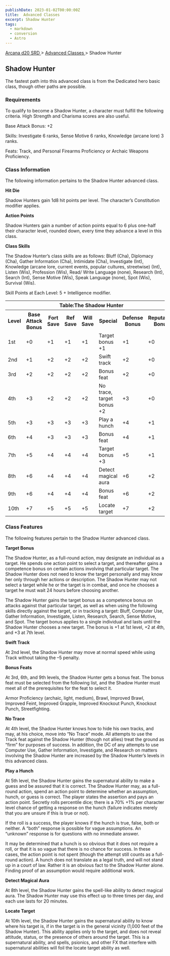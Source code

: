 ```yaml
---
publishDate: 2023-01-02T00:00:00Z
title:  Advanced Classes 
excerpt: Shadow Hunter
tags:
  - markdown
  - conversion
  - Astro
---
```


[ Arcana d20 SRD ](/#arcanaD20) > [ Advanced Classes ](arcana-d20-srd-advanced-classes-index) > Shadow Hunter

##  Shadow Hunter

The fastest path into this advanced class is from the Dedicated hero basic
class, though other paths are possible.

###  Requirements

To qualify to become a Shadow Hunter, a character must fulfill the following
criteria. High Strength and Charisma scores are also useful.

Base Attack Bonus: +2

Skills: Investigate 6 ranks, Sense Motive 6 ranks, Knowledge (arcane lore) 3
ranks.

Feats: Track, and Personal Firearms Proficiency or Archaic Weapons
Proficiency.

###  Class Information

The following information pertains to the Shadow Hunter advanced class.

**Hit Die**

Shadow Hunters gain 1d8 hit points per level. The character’s Constitution
modifier applies.

**Action Points**

Shadow Hunters gain a number of action points equal to 6 plus one-half their
character level, rounded down, every time they advance a level in this class.

**Class Skills**

The Shadow Hunter’s class skills are as follows: Bluff (Cha), Diplomacy (Cha),
Gather Information (Cha), Intimidate (Cha), Investigate (Int), Knowledge
(arcane lore, current events, popular cultures, streetwise) (Int), Listen
(Wis), Profession (Wis), Read/ Write Language (none), Research (Int), Search
(Int), Sense Motive (Wis), Speak Language (none), Spot (Wis), Survival (Wis).

Skill Points at Each Level: 5 + Intelligence modifier.


<table> <tr> <th colspan="8"> Table:The Shadow Hunter </th> </tr> <tr> <th> Level </th> <th> Base Attack Bonus </th> <th> Fort Save </th> <th> Ref Save </th> <th> Will Save </th> <th> Special </th> <th> Defense Bonus </th> <th> Reputation Bonus </th> </tr> <tr> <td> 1st </td> <td> +0 </td> <td> +1 </td> <td> +1 </td> <td> +1 </td> <td> Target bonus +1 </td> <td> +1 </td> <td> +0 </td> </tr> <tr class="shaded"> <td> 2nd </td> <td> +1 </td> <td> +2 </td> <td> +2 </td> <td> +2 </td> <td> Swift track </td> <td> +2 </td> <td> +0 </td> </tr> <tr> <td> 3rd </td> <td> +2 </td> <td> +2 </td> <td> +2 </td> <td> +2 </td> <td> Bonus feat </td> <td> +2 </td> <td> +0 </td> </tr> <tr class="shaded"> <td> 4th </td> <td> +3 </td> <td> +2 </td> <td> +2 </td> <td> +2 </td> <td> No trace, target bonus +2 </td> <td> +3 </td> <td> +0 </td> </tr> <tr> <td> 5th </td> <td> +3 </td> <td> +3 </td> <td> +3 </td> <td> +3 </td> <td> Play a hunch </td> <td> +4 </td> <td> +1 </td> </tr> <tr class="shaded"> <td> 6th </td> <td> +4 </td> <td> +3 </td> <td> +3 </td> <td> +3 </td> <td> Bonus feat </td> <td> +4 </td> <td> +1 </td> </tr> <tr> <td> 7th </td> <td> +5 </td> <td> +4 </td> <td> +4 </td> <td> +4 </td> <td> Target bonus +3 </td> <td> +5 </td> <td> +1 </td> </tr> <tr class="shaded"> <td> 8th </td> <td> +6 </td> <td> +4 </td> <td> +4 </td> <td> +4 </td> <td> Detect magical aura </td> <td> +6 </td> <td> +2 </td> </tr> <tr> <td> 9th </td> <td> +6 </td> <td> +4 </td> <td> +4 </td> <td> +4 </td> <td> Bonus feat </td> <td> +6 </td> <td> +2 </td> </tr> <tr class="shaded"> <td> 10th </td> <td> +7 </td> <td> +5 </td> <td> +5 </td> <td> +5 </td> <td> Locate target </td> <td> +7 </td> <td> +2 </td> </tr> </table>


###  Class Features

The following features pertain to the Shadow Hunter advanced class.

**Target Bonus**

The Shadow Hunter, as a full-round action, may designate an individual as a
target. He spends one action point to select a target, and thereafter gains a
competence bonus on certain actions involving that particular target. The
Shadow Hunter does not need to know the target personally and may know her
only through her actions or description. The Shadow Hunter may not select a
target while he or the target is in combat, and once he chooses a target he
must wait 24 hours before choosing another.

The Shadow Hunter gains the target bonus as a competence bonus on attacks
against that particular target, as well as when using the following skills
directly against the target, or in tracking a target: Bluff, Computer Use,
Gather Information, Investigate, Listen, Research, Search, Sense Motive, and
Spot. The target bonus applies to a single individual and lasts until the
Shadow Hunter chooses a new target. The bonus is +1 at 1st level, +2 at 4th,
and +3 at 7th level.

**Swift Track**

At 2nd level, the Shadow Hunter may move at normal speed while using Track
without taking the –5 penalty.

**Bonus Feats**

At 3rd, 6th, and 9th levels, the Shadow Hunter gets a bonus feat. The bonus
feat must be selected from the following list, and the Shadow Hunter must meet
all of the prerequisites for the feat to select it.

Armor Proficiency (archaic, light, medium), Brawl, Improved Brawl, Improved
Feint, Improved Grapple, Improved Knockout Punch, Knockout Punch,
Streetfighting.

**No Trace**

At 4th level, the Shadow Hunter knows how to hide his own tracks, and may, at
his choice, move into “No Trace” mode. All attempts to use the Track feat
against the Shadow Hunter (though not allies) treat the ground as “firm” for
purposes of success. In addition, the DC of any attempts to use Computer Use,
Gather Information, Investigate, and Research on matters involving the Shadow
Hunter are increased by the Shadow Hunter’s levels in this advanced class.

**Play a Hunch**

At 5th level, the Shadow Hunter gains the supernatural ability to make a guess
and be assured that it is correct. The Shadow Hunter may, as a full-round
action, spend an action point to determine whether an assumption, hunch, or
guess is correct. The player states the assertion and pays an action point.
Secretly rolls percentile dice; there is a 70% +1% per character level chance
of getting a response on the hunch (failure indicates merely that you are
unsure if this is true or not).

If the roll is a success, the player knows if the hunch is true, false, both
or neither. A “both” response is possible for vague assumptions. An “unknown”
response is for questions with no immediate answer.

It may be determined that a hunch is so obvious that it does not require a
roll, or that it is so vague that there is no chance for success. In these
cases, the action point is not spent (though the attempt still counts as a
full-round action). A hunch does not translate as a legal truth, and will not
stand up in a court of law. Rather it is an obvious fact to the Shadow Hunter
alone. Finding proof of an assumption would require additional work.

**Detect Magical Aura**

At 8th level, the Shadow Hunter gains the spell-like ability to detect magical
aura. The Shadow Hunter may use this effect up to three times per day, and
each use lasts for 20 minutes.

**Locate Target**

At 10th level, the Shadow Hunter gains the supernatural ability to know where
his target is, if in the target is in the general vicinity (1,000 feet of the
Shadow Hunter). This ability applies only to the target, and does not reveal
attitude, status, or the presence of others around the target. This is a
supernatural ability, and spells, psionics, and other FX that interfere with
supernatural abilities will foil the locate target ability as well.

